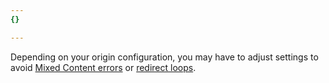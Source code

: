 ```yaml
---
{}

---
```


Depending on your origin configuration, you may have to adjust settings to avoid [Mixed Content errors](/ssl/troubleshooting/mixed-content-errors/) or [redirect loops](/ssl/troubleshooting/too-many-redirects/).
